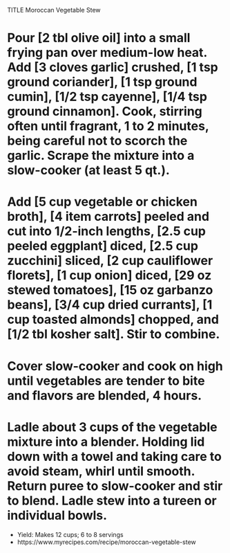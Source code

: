 TITLE Moroccan Vegetable Stew

# Pour [2 tbl olive oil] into a small frying pan over medium-low heat. Add [3 cloves garlic] crushed, [1 tsp ground coriander], [1 tsp ground cumin], [1/2 tsp cayenne], [1/4 tsp ground cinnamon]. Cook, stirring often until fragrant, 1 to 2 minutes, being careful not to scorch the garlic. Scrape the mixture into a slow-cooker (at least 5 qt.).

# Add [5 cup vegetable or chicken broth], [4 item carrots] peeled and cut into 1/2-inch lengths, [2.5 cup peeled eggplant] diced, [2.5 cup zucchini] sliced, [2 cup cauliflower florets], [1 cup onion] diced, [29 oz stewed tomatoes], [15 oz garbanzo beans], [3/4 cup dried currants], [1 cup toasted almonds] chopped, and [1/2 tbl kosher salt]. Stir to combine.

# Cover slow-cooker and cook on high until vegetables are tender to bite and flavors are blended, 4 hours.

# Ladle about 3 cups of the vegetable mixture into a blender. Holding lid down with a towel and taking care to avoid steam, whirl until smooth. Return puree to slow-cooker and stir to blend. Ladle stew into a tureen or individual bowls.

* Yield: Makes 12 cups; 6 to 8 servings
* https://www.myrecipes.com/recipe/moroccan-vegetable-stew
